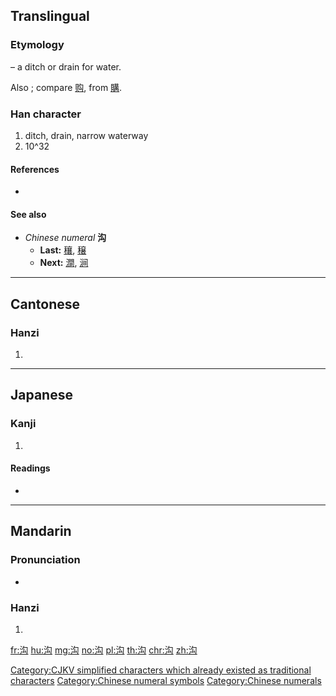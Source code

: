 {{also|溝}}
==Translingual==
{{zh-hanzi-box|沟|沟/[[溝]]}}

===Etymology===
{{Han compound|水|alt1=氵|t1=water|勾|c1=s|c2=p|ls=psc}} – a ditch or drain for water.

Also {{Han simp|溝|f=冓|t=勾}}; compare [[购]], from [[購]].

[[Category:CJKV simplified characters which already existed as traditional characters]]

===Han character===
{{Han char|rn=85|rad=水|as=04|sn=7|four=|canj=EPI,XEPI}}

# ditch, drain, narrow waterway
# 10^32

====References====
* {{Han ref|kx=0612.080|dkj=17222|dj=1005.120|hdz=31571.010|uh=6C9F|ud=27807}}

====See also====
* ''Chinese numeral'' '''沟'''
** '''Last:''' [[穰]], [[穣]]
** '''Next:''' [[澗]], [[涧]]

[[Category:Chinese numeral symbols]]
[[Category:Chinese numerals]]

----

==Cantonese==

===Hanzi===
{{yue-hanzi|jyut=|y=gau1|tra=溝}}

# {{defn|lang=yue|sort=水04}}

----

==Japanese==

===Kanji===
{{ja-kanji|grade=|rs=水04}}

# {{defn|lang=ja|sort=水04}}

====Readings====
* {{ja-readings|on=[[こう]] (kō), [[く]] (ku)|kun=}}

----

==Mandarin==

===Pronunciation===
* {{audio|Zh-gou.ogg|Audio|lang=cmn}}

===Hanzi===
{{cmn-hanzi|tra=溝|pin=[[gōu]] ([[gou1]])|wg=kou<sup>1</sup>}}

# {{defn|lang=cmn|sort=水04}}

[[fr:沟]]
[[hu:沟]]
[[mg:沟]]
[[no:沟]]
[[pl:沟]]
[[th:沟]]
[[chr:沟]]
[[zh:沟]]
